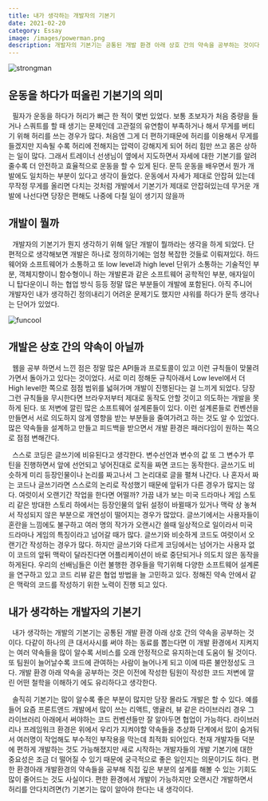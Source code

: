 ```yaml
---
title: 내가 생각하는 개발자의 기본기
date: 2021-02-20
category: Essay
image: /images/powerman.png
description: 개발자의 기본기는 공통된 개발 환경 아래 상호 간의 약속을 공부하는 것이다. 다같이 하나의 큰 대서사시를 써야 하는 동료를 뽑는다면 이 개발 환경에서 지켜지는 여러 약속들을 많이 알수록 서비스를 오래 안정적으로 유지하는데 도움이 될 것이다. 또 팀원이 늘어날수록 코드에 관여하는 사람이 늘어나게 되고 이에 따른 불안정성도 크다. 개발 환경 아래 약속을 공부하는 것은 이전에 작성한 팀원이 작성한 코드 저변에 깔린 어떤 철학을 이해하기 에도 유리하다고 생각한다.
---
```


<Image src='./images/powerman.png' width={500} height={500} alt="strongman">

## 운동을 하다가 떠올린 기본기의 의미

&nbsp; 필자가 운동을 하다가 허리가 뻐근 한 적이 몇번 있었다. 보통 초보자가 처음 중량을 들거나 스쿼트를 할 때 생기는 문제인데 고관절의 유연함이 부족하거나 해서 무게를 버티기 위해 허리를 쓰는 경우가 많다. 처음엔 그게 더 편하기때문에 허리를 이용해서 무게를 들겠지만 지속될 수록 허리에 전해지는 압력이 강해지게 되어 허리 힘만 쓰고 몸은 상하는 일이 많다. 그래서 트레이너 선생님이 옆에서 지도하면서 자세에 대한 기본기를 알려줄수록 더 안전하고 효율적으로 운동을 할 수 있게 된다. 문득 운동을 배우면서 뭔가 개발에도 일치하는 부분이 있다고 생각이 들었다. 운동에서 자세가 제대로 안잡혀 있는데 무작정 무게를 올리면 다치는 것처럼 개발에서 기본기가 제대로 안잡혀있는데 무거운 개발에 나선다면 당장은 편해도 나중에 다칠 일이 생기지 않을까

## 개발이 뭘까

&nbsp; 개발자의 기본기가 뭔지 생각하기 위해 일단 개발이 뭘까라는 생각을 하게 되었다. 단편적으로 생각해보면 개발은 하나로 정의하기에는 엄청 복잡한 것들로 이뤄져있다. 하드웨어와 소프트웨어가 소통하고 또 low level과 high level 단위가 소통하는 기술적인 부분, 객체지향이니 함수형이니 하는 개발론과 같은 소프트웨어 공학적인 부분, 애자일이니 탑다운이니 하는 협업 방식 등등 정말 많은 부분들이 개발에 포함된다. 아직 주니어 개발자인 내가 생각하긴 정의내리기 어려운 문제기도 했지만 샤워를 하다가 문득 생각나는 단어가 있었다.

<Image src='./images/funcool.png' width={500} height={500} alt="funcool">

## 개발은 상호 간의 약속이 아닐까

&nbsp; 웹을 공부 하면서 느낀 점은 정말 많은 API들과 프로토콜이 있고 이런 규칙들이 맞물려가면서 돌아가고 있다는 것이었다. 서로 미리 정해둔 규칙아래서 Low level에서 더 High level한 쪽으로 점점 범위를 넓혀가며 개발이 진행된다는 걸 느끼게 되었다. 당장 그런 규칙들을 무시한다면 브라우저부터 제대로 동작도 안할 것이고 의도하는 개발을 못하게 된다. 또 저변에 깔린 많은 소프트웨어 설계론들이 있다. 이런 설계론들로 컨벤션을 만들면서 서로 의도하지 않게 영향을 받는 부분들을 줄여가려고 하는 것도 알 수 있었다. 많은 약속들을 설계하고 만들고 피드백을 받으면서 개발 환경은 패러다임이 원하는 쪽으로 점점 변해간다.

&nbsp; 스스로 코딩은 글쓰기에 비유된다고 생각한다. 변수선언과 변수의 값 또 그 변수가 루틴을 진행하면서 앞에 선언되고 넣어진대로 로직을 짜면 코드는 동작한다. 글쓰기도 비슷하게 미리 등장인물이나 논리를 짜고나서 그 논리대로 글을 펼쳐 나간다. 나 혼자서 짜는 코드나 글쓰기라면 스스로의 논리로 작성했기 때문에 앞뒤가 다른 경우가 많지는 않다. 여럿이서 오랜기간 작업을 한다면 어떨까? 가끔 내가 보는 미국 드라마나 게임 스토리 같은 방대한 스토리 하에서는 등장인물의 앞뒤 설정이 바뀔때가 있거나 맥락 상 놓쳐서 작성되지 않은 부분으로 개연성이 떨어지는 경우가 많았다. 글쓰기에서는 사용자들이 혼란을 느낌에도 불구하고 여러 명의 작가가 오랜시간 쓸때 일상적으로 일이라서 미국 드라마나 게임의 특징이라고 넘어갈 때가 많다. 글쓰기와 비슷하게 코드도 여럿이서 오랜기간 작성하는 경우가 많다. 하지만 글쓰기와 다르게 코딩에서는 넘어가는 사용자 없이 코드의 앞뒤 맥락이 달라진다면 어플리케이션이 바로 중단되거나 의도치 않은 동작을 하게된다. 우리의 선배님들은 이런 불행한 경우들을 막기위해 다양한 소프트웨어 설계론을 연구하고 있고 코드 리뷰 같은 협업 방법을 늘 고민하고 있다. 정해진 약속 안에서 같은 맥락의 코드를 작성하기 위한 노력이 진행 되고 있다.

## 내가 생각하는 개발자의 기본기

&nbsp; 내가 생각하는 개발의 기본기는 공통된 개발 환경 아래 상호 간의 약속을 공부하는 것이다. 다같이 하나의 큰 대서사시를 써야 하는 동료를 뽑는다면 이 개발 환경에서 지켜지는 여러 약속들을 많이 알수록 서비스를 오래 안정적으로 유지하는데 도움이 될 것이다. 또 팀원이 늘어날수록 코드에 관여하는 사람이 늘어나게 되고 이에 따른 불안정성도 크다. 개발 환경 아래 약속을 공부하는 것은 이전에 작성한 팀원이 작성한 코드 저변에 깔린 어떤 철학을 이해하기 에도 유리하다고 생각한다.

&nbsp; 솔직히 기본기는 많이 알수록 좋은 부분이 많지만 당장 몰라도 개발은 할 수 있다. 예를들어 요즘 프론트앤드 개발에서 많이 쓰는 리액트, 앵귤러, 뷰 같은 라이브러리 경우 그 라이브러리 아래에서 써야하는 코드 컨벤션들만 잘 알아두면 협업이 가능하다. 라이브러리나 프레임워크 환경은 위에서 우리가 지켜야할 약속들을 추상화 단계에서 많이 숨겨둬서 여러명이 작업해도 부수적인 부작용을 막는데 최적화 되어있다. 천재 개발자들 덕분에 편하게 개발하는 것도 가능해졌지만 새로 시작하는 개발자들의 개발 기본기에 대한 중요성은 조금 더 떨어질 수 있기 때문에 궁극적으로 좋은 일인지는 의문이기도 하다. 편한 환경아래 개발환경의 약속들을 공부해 직접 깊은 부분의 설계를 해볼 수 있는 기회도 많이 줄어드는 것도 사실이다. 편한 환경에서 개발이 가능하지만 오랜시간 개발하면서 허리를 안다치려면(?) 기본기는 많이 알아야 한다는 내 생각이다.
